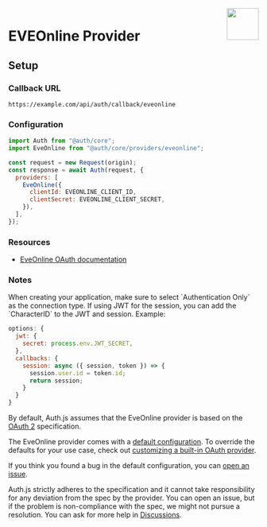 
<img align="right" src="/img/providers/eveonline.svg" height="64" width="64" />

# EVEOnline Provider

## Setup

### Callback URL

```
https://example.com/api/auth/callback/eveonline
```

### Configuration

```js
import Auth from "@auth/core";
import EveOnline from "@auth/core/providers/eveonline";

const request = new Request(origin);
const response = await Auth(request, {
  providers: [
    EveOnline({
      clientId: EVEONLINE_CLIENT_ID,
      clientSecret: EVEONLINE_CLIENT_SECRET,
    }),
  ],
});
```

### Resources

- [EveOnline OAuth documentation](https://developers.eveonline.com/blog/article/sso-to-authenticated-calls)

### Notes

<Callout type="info">
  When creating your application, make sure to select `Authentication Only` as
  the connection type.
</Callout>

<Callout type="info">
If using JWT for the session, you can add the `CharacterID` to the JWT and session. Example:

```js
options: {
  jwt: {
    secret: process.env.JWT_SECRET,
  },
  callbacks: {
    session: async ({ session, token }) => {
      session.user.id = token.id;
      return session;
    }
  }
}
```

</Callout>

By default, Auth.js assumes that the EveOnline provider is
based on the [OAuth 2](https://www.rfc-editor.org/rfc/rfc6749.html) specification.

The EveOnline provider comes with a [default configuration](https://github.com/nextauthjs/next-auth/blob/main/packages/core/src/providers/eveonline.ts).
To override the defaults for your use case, check out [customizing a built-in OAuth provider](https://authjs.dev/guides/providers/custom-provider#override-default-options).

If you think you found a bug in the default configuration, you can [open an issue](https://authjs.dev/new/provider-issue).

Auth.js strictly adheres to the specification and it cannot take responsibility for any deviation from
the spec by the provider. You can open an issue, but if the problem is non-compliance with the spec,
we might not pursue a resolution. You can ask for more help in [Discussions](https://authjs.dev/new/github-discussions).

